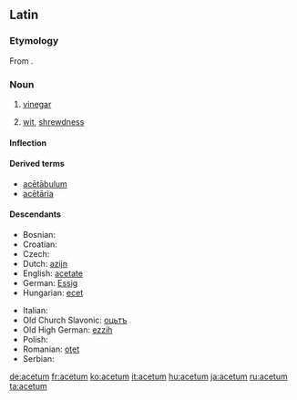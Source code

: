 ==Latin==

===Etymology===
From {{term|acere||to be sour|lang=la}}.

===Noun===
{{la-noun|acētum|aceti#Latin|acētī|n|second}}

# [[vinegar]]
# {{figuratively|lang=la}} [[wit]], [[shrewdness]]

====Inflection====
{{la-decl-2nd-N|acet|acēt}}

====Derived terms====
* [[acetabulum#Latin|acētābulum]]
* [[acetaria|acētāria]]

====Descendants====
{{top2}}
* Bosnian: {{l|bs|ocat}}
* Croatian: {{l|hr|ocat}}
* Czech: {{l|cs|ocet}}
* Dutch: [[azijn]]
* English: [[acetate]]
* German: [[Essig]]
* Hungarian: [[ecet]]
{{mid2}}
* Italian: {{l|it|aceto}}
* Old Church Slavonic: [[оцьтъ]]
* Old High German: [[ezzih]]
* Polish: {{l|pl|ocet}}
* Romanian: [[oţet]]
* Serbian: {{l|sr|ocat}}
{{bottom}}

[[de:acetum]]
[[fr:acetum]]
[[ko:acetum]]
[[it:acetum]]
[[hu:acetum]]
[[ja:acetum]]
[[ru:acetum]]
[[ta:acetum]]